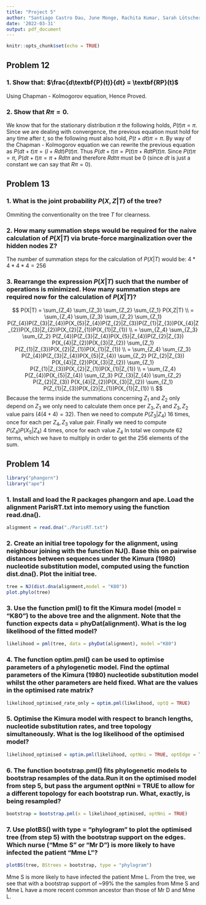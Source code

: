 ```yaml
---
title: "Project 5"
author: "Santiago Castro Dau, June Monge, Rachita Kumar, Sarah Lötscher"
date: '2022-03-31'
output: pdf_document
---
```


```r
knitr::opts_chunk$set(echo = TRUE)
```
## Problem 12
### 1. Show that: $\frac{d\textbf{P}(t)}{dt} = \textbf{RP}(t)$
Using Chapman - Kolmogorov equation,
\begin{equation*}
\begin{split}
\textbf{P}(dt + t) &= \textbf{P}(dt)\textbf{P}(t)\\ &= (\textbf{I} + \textbf{R}dt)\textbf{P}(t)\\ &= \textbf{P}(t) + \textbf{R}\textbf{P}(t)dt\\
\frac{\textbf{P}(t + dt) - \textbf{P}(t)}{dt} &= \textbf{R}\textbf{P}(t)\\
\implies \frac{dP(t)}{dt} &= \textbf{R}\textbf{P}(t)\\
\end{split}
\end{equation*}
Hence Proved.

### 2. Show that $R\pi = 0$.
We know that for the stationary distribution $\pi$ the following holds, $P(t)\pi = \pi$. Since we are dealing with convergence, the previous equation must hold for any time after $t$, so the following must also hold, $P(t + dt)\pi = \pi$. By way of the Chapman - Kolmogorov equation we can rewrite the previous equation as $P(dt + t)\pi = (I + Rdt)P(t)\pi$. Thus $P(dt + t)\pi = P(t)\pi + RdtP(t)\pi$. Since $P(t)\pi = \pi$, $P(dt + t)\pi = \pi + Rdt\pi$ and therefore $Rdt\pi$ must be 0  (since $dt$ is just a constant we can say that $R\pi = 0$). 

## Problem 13
### 1. What is the joint probability $P(X,Z|T)$ of the tree?
Ommiting the conventionality on the tree $T$ for clearness.

\begin{equation*}
  P(X,Z|T) = P(Z_{4})P(Z_{3}|Z_{4})P(X_{5}|Z_{4})P(Z_{2}|Z_{3})P(Z_{1}|Z_{3})P(X_{4}|Z_{2})P(X_{3}|Z_{2})P(X_{2}|Z_{1})P(X_{1}|Z_{1})
\end{equation*}

### 2. How many summation steps would be required for the naive calculation of $P(X|T)$ via brute-force marginalization over the hidden nodes Z?
The number of summation steps for the calculation of $P(X|T)$ would be:
$4*4*4*4 = 256$

### 3. Rearrange the expression $P(X|T)$ such that the number of operations is minimized. How many summation steps are required now for the calculation of $P(X|T)$?

$$
P(X|T) = \sum_{Z_4} \sum_{Z_3} \sum_{Z_2} \sum_{Z_1} P(X,Z|T) \\
= \sum_{Z_4} \sum_{Z_3} \sum_{Z_2} \sum_{Z_1} P(Z_{4})P(Z_{3}|Z_{4})P(X_{5}|Z_{4})P(Z_{2}|Z_{3})P(Z_{1}|Z_{3})P(X_{4}|Z_{2})P(X_{3}|Z_{2})P(X_{2}|Z_{1})P(X_{1}|Z_{1}) \\
= \sum_{Z_4} \sum_{Z_3} \sum_{Z_2} P(Z_{4})P(Z_{3}|Z_{4})P(X_{5}|Z_{4})P(Z_{2}|Z_{3}) P(X_{4}|Z_{2})P(X_{3}|Z_{2}) \sum_{Z_1} P(Z_{1}|Z_{3})P(X_{2}|Z_{1})P(X_{1}|Z_{1}) \\
= \sum_{Z_4} \sum_{Z_3} P(Z_{4})P(Z_{3}|Z_{4})P(X_{5}|Z_{4}) \sum_{Z_2} P(Z_{2}|Z_{3}) P(X_{4}|Z_{2})P(X_{3}|Z_{2}) \sum_{Z_1} P(Z_{1}|Z_{3})P(X_{2}|Z_{1})P(X_{1}|Z_{1}) \\
= \sum_{Z_4} P(Z_{4})P(X_{5}|Z_{4}) \sum_{Z_3} P(Z_{3}|Z_{4}) \sum_{Z_2} P(Z_{2}|Z_{3}) P(X_{4}|Z_{2})P(X_{3}|Z_{2}) \sum_{Z_1} P(Z_{1}|Z_{3})P(X_{2}|Z_{1})P(X_{1}|Z_{1}) \\
$$
Because the terms inside the summations concerning $Z_1$ and $Z_2$ only depend on $Z_3$ we only need to calculate them once per $Z_3, Z_1$ and $Z_3, Z_2$ value pairs ($4(4+4) = 32$). Then we need to compute $P(Z_{3}|Z_{4})$ 16 times, once for each per $Z_4, Z_3$ value pair. Finally we need to compute $P(Z_{4})P(X_{5}|Z_{4})$ 4 times, once for each value $Z_4$ In total we compute $62$ terms, which we have to multiply in order to get the $256$ elements of the sum.

## Problem 14
```r
library("phangorn")
library("ape")
```
### 1. Install and load the R packages phangorn and ape. Load the alignment ParisRT.txt into memory using the function read.dna().
```r
alignment = read.dna("./ParisRT.txt")
```
### 2. Create an initial tree topology for the alignment, using neighbour joining with the function NJ(). Base this on pairwise distances between sequences under the Kimura (1980) nucleotide substitution model, computed using the function dist.dna(). Plot the initial tree.
```r
tree = NJ(dist.dna(alignment,model = "K80"))
plot.phylo(tree)
```
### 3. Use the function pml() to fit the Kimura model (model = "K80") to the above tree and the alignment. Note that the function expects data = phyDat(alignment). What is the log likelihood of the fitted model?
```r
likelihood = pml(tree, data = phyDat(alignment), model ="K80")
```
### 4. The function optim.pml() can be used to optimise parameters of a phylogenetic model. Find the optimal parameters of the Kimura (1980) nucleotide substitution model whilst the other parameters are held fixed. What are the values in the optimised rate matrix?
```r
likelihood_optimised_rate_only = optim.pml(likelihood, optQ = TRUE)
```
### 5. Optimise the Kimura model with respect to branch lengths, nucleotide substitution rates, and tree topology simultaneously. What is the log likelihood of the optimised model?
```r
likelihood_optimised = optim.pml(likelihood, optNni = TRUE, optEdge = TRUE, optQ = TRUE)
```
### 6. The function bootstrap.pml() fits phylogenetic models to bootstrap resamples of the data.Run it on the optimised model from step 5, but pass the argument optNni = TRUE to allow for a different topology for each bootstrap run. What, exactly, is being resampled?
```r
bootstrap = bootstrap.pml(x = likelihood_optimised, optNni = TRUE)
```
### 7. Use plotBS() with type = "phylogram" to plot the optimised tree (from step 5) with the bootstrap support on the edges. Which nurse ("Mme S" or "Mr D") is more likely to have infected the patient "Mme L"?
```r
plotBS(tree, BStrees = bootstrap, type = "phylogram")
```
Mme S is more likely to have infected the patient Mme L. From the tree, we see that with a bootstrap support of ~99% the the samples from Mme S and Mme L have a more recent common ancestor than those of Mr D and Mme L.
